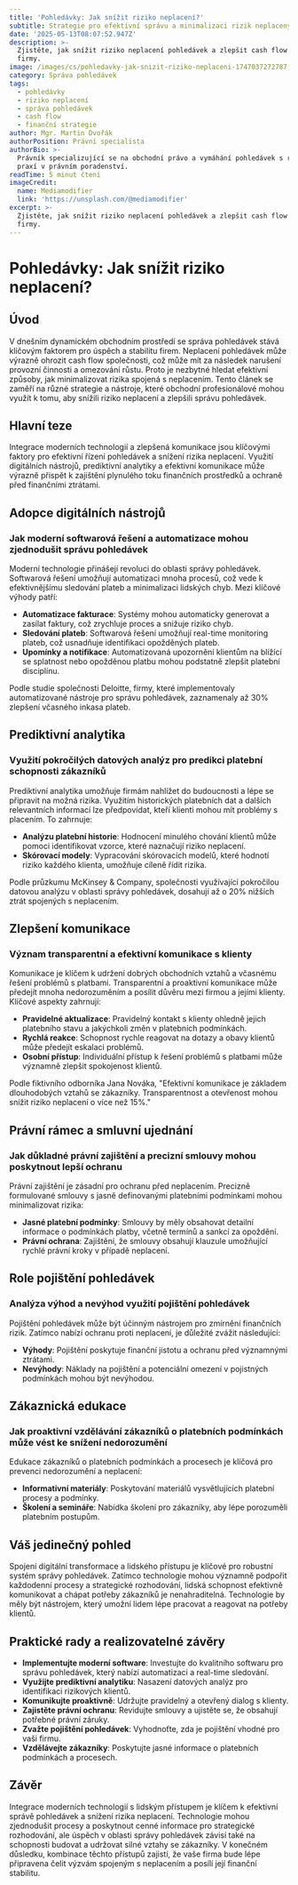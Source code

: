 ```yaml
---
title: 'Pohledávky: Jak snížit riziko neplacení?'
subtitle: Strategie pro efektivní správu a minimalizaci rizik neplacených pohledávek
date: '2025-05-13T08:07:52.947Z'
description: >-
  Zjistěte, jak snížit riziko neplacení pohledávek a zlepšit cash flow vaší
  firmy.
image: /images/cs/pohledavky-jak-snizit-riziko-neplaceni-1747037272787.jpg
category: Správa pohledávek
tags:
  - pohledávky
  - riziko neplacení
  - správa pohledávek
  - cash flow
  - finanční strategie
author: Mgr. Martin Dvořák
authorPosition: Právní specialista
authorBio: >-
  Právník specializující se na obchodní právo a vymáhání pohledávek s rozsáhlou
  praxí v právním poradenství.
readTime: 5 minut čtení
imageCredit:
  name: Mediamodifier
  link: 'https://unsplash.com/@mediamodifier'
excerpt: >-
  Zjistěte, jak snížit riziko neplacení pohledávek a zlepšit cash flow vaší
  firmy.
---
```

# Pohledávky: Jak snížit riziko neplacení?

## Úvod

V dnešním dynamickém obchodním prostředí se správa pohledávek stává klíčovým faktorem pro úspěch a stabilitu firem. Neplacení pohledávek může výrazně ohrozit cash flow společnosti, což může mít za následek narušení provozní činnosti a omezování růstu. Proto je nezbytné hledat efektivní způsoby, jak minimalizovat rizika spojená s neplacením. Tento článek se zaměří na různé strategie a nástroje, které obchodní profesionálové mohou využít k tomu, aby snížili riziko neplacení a zlepšili správu pohledávek.

## Hlavní teze

Integrace moderních technologií a zlepšená komunikace jsou klíčovými faktory pro efektivní řízení pohledávek a snížení rizika neplacení. Využití digitálních nástrojů, prediktivní analytiky a efektivní komunikace může výrazně přispět k zajištění plynulého toku finančních prostředků a ochraně před finančními ztrátami.

## Adopce digitálních nástrojů

### Jak moderní softwarová řešení a automatizace mohou zjednodušit správu pohledávek

Moderní technologie přinášejí revoluci do oblasti správy pohledávek. Softwarová řešení umožňují automatizaci mnoha procesů, což vede k efektivnějšímu sledování plateb a minimalizaci lidských chyb. Mezi klíčové výhody patří:

- **Automatizace fakturace**: Systémy mohou automaticky generovat a zasílat faktury, což zrychluje proces a snižuje riziko chyb.
- **Sledování plateb**: Softwarová řešení umožňují real-time monitoring plateb, což usnadňuje identifikaci opožděných plateb.
- **Upomínky a notifikace**: Automatizovaná upozornění klientům na blížící se splatnost nebo opožděnou platbu mohou podstatně zlepšit platební disciplínu.

Podle studie společnosti Deloitte, firmy, které implementovaly automatizované nástroje pro správu pohledávek, zaznamenaly až 30% zlepšení včasného inkasa plateb.

## Prediktivní analytika

### Využití pokročilých datových analýz pro predikci platební schopnosti zákazníků

Prediktivní analytika umožňuje firmám nahlížet do budoucnosti a lépe se připravit na možná rizika. Využitím historických platebních dat a dalších relevantních informací lze předpovídat, kteří klienti mohou mít problémy s placením. To zahrnuje:

- **Analýzu platební historie**: Hodnocení minulého chování klientů může pomoci identifikovat vzorce, které naznačují riziko neplacení.
- **Skórovací modely**: Vypracování skórovacích modelů, které hodnotí riziko každého klienta, umožňuje cíleně řídit rizika.

Podle průzkumu McKinsey & Company, společnosti využívající pokročilou datovou analýzu v oblasti správy pohledávek, dosahují až o 20% nižších ztrát spojených s neplacením.

## Zlepšení komunikace

### Význam transparentní a efektivní komunikace s klienty

Komunikace je klíčem k udržení dobrých obchodních vztahů a včasnému řešení problémů s platbami. Transparentní a proaktivní komunikace může předejít mnoha nedorozuměním a posílit důvěru mezi firmou a jejími klienty. Klíčové aspekty zahrnují:

- **Pravidelné aktualizace**: Pravidelný kontakt s klienty ohledně jejich platebního stavu a jakýchkoli změn v platebních podmínkách.
- **Rychlá reakce**: Schopnost rychle reagovat na dotazy a obavy klientů může předejít eskalaci problémů.
- **Osobní přístup**: Individuální přístup k řešení problémů s platbami může významně zlepšit spokojenost klientů.

Podle fiktivního odborníka Jana Nováka, "Efektivní komunikace je základem dlouhodobých vztahů se zákazníky. Transparentnost a otevřenost mohou snížit riziko neplacení o více než 15%."

## Právní rámec a smluvní ujednání

### Jak důkladné právní zajištění a precizní smlouvy mohou poskytnout lepší ochranu

Právní zajištění je zásadní pro ochranu před neplacením. Precizně formulované smlouvy s jasně definovanými platebními podmínkami mohou minimalizovat rizika:

- **Jasné platební podmínky**: Smlouvy by měly obsahovat detailní informace o podmínkách platby, včetně termínů a sankcí za opoždění.
- **Právní ochrana**: Zajištění, že smlouvy obsahují klauzule umožňující rychlé právní kroky v případě neplacení.

## Role pojištění pohledávek

### Analýza výhod a nevýhod využití pojištění pohledávek

Pojištění pohledávek může být účinným nástrojem pro zmírnění finančních rizik. Zatímco nabízí ochranu proti neplacení, je důležité zvážit následující:

- **Výhody**: Pojištění poskytuje finanční jistotu a ochranu před významnými ztrátami.
- **Nevýhody**: Náklady na pojištění a potenciální omezení v pojistných podmínkách mohou být nevýhodou.

## Zákaznická edukace

### Jak proaktivní vzdělávání zákazníků o platebních podmínkách může vést ke snížení nedorozumění

Edukace zákazníků o platebních podmínkách a procesech je klíčová pro prevenci nedorozumění a neplacení:

- **Informativní materiály**: Poskytování materiálů vysvětlujících platební procesy a podmínky.
- **Školení a semináře**: Nabídka školení pro zákazníky, aby lépe porozuměli platebním postupům.

## Váš jedinečný pohled

Spojení digitální transformace a lidského přístupu je klíčové pro robustní systém správy pohledávek. Zatímco technologie mohou významně podpořit každodenní procesy a strategické rozhodování, lidská schopnost efektivně komunikovat a chápat potřeby zákazníků je nenahraditelná. Technologie by měly být nástrojem, který umožní lidem lépe pracovat a reagovat na potřeby klientů.

## Praktické rady a realizovatelné závěry

- **Implementujte moderní software**: Investujte do kvalitního softwaru pro správu pohledávek, který nabízí automatizaci a real-time sledování.
- **Využijte prediktivní analytiku**: Nasazení datových analýz pro identifikaci rizikových klientů.
- **Komunikujte proaktivně**: Udržujte pravidelný a otevřený dialog s klienty.
- **Zajistěte právní ochranu**: Revidujte smlouvy a ujistěte se, že obsahují potřebné právní záruky.
- **Zvažte pojištění pohledávek**: Vyhodnoťte, zda je pojištění vhodné pro vaši firmu.
- **Vzdělávejte zákazníky**: Poskytujte jasné informace o platebních podmínkách a procesech.

## Závěr

Integrace moderních technologií s lidským přístupem je klíčem k efektivní správě pohledávek a snížení rizika neplacení. Technologie mohou zjednodušit procesy a poskytnout cenné informace pro strategické rozhodování, ale úspěch v oblasti správy pohledávek závisí také na schopnosti budovat a udržovat silné vztahy se zákazníky. V konečném důsledku, kombinace těchto přístupů zajistí, že vaše firma bude lépe připravena čelit výzvám spojeným s neplacením a posílí její finanční stabilitu.
